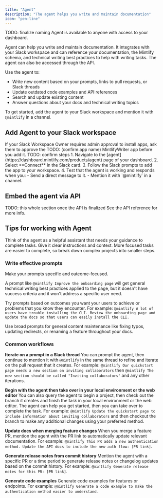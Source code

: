 ```yaml
---
title: "Agent"
description: "The agent helps you write and maintain documentation"
icon: "pen-line"
---
```

TODO: finalize naming
<Info>
  Agent is available to anyone with access to your dashboard.
</Info>

Agent can help you write and maintain documentation. It integrates with your Slack workspace and can reference your documentation, the Mintlify schema, and technical writing best practices to help with writing tasks. The agent can also be accessed through the API.

Use the agent to:

- Write new content based on your prompts, links to pull requests, or Slack threads
- Update outdated code examples and API references
- Search and update existing content
- Answer questions about your docs and technical writing topics

To get started, add the agent to your Slack workspace and mention it with `@mintlify` in a channel.

## Add Agent to your Slack workspace

<Note>
  If your Slack Workspace Owner requires admin approval to install apps, ask them to approve the TODO: (confirm app name) MintlifyWriter app before you add it.
</Note>
TODO: confirm steps
1. Navigate to the [agent](https://dashboard.mintlify.com/products/agent) page of your dashboard.
2. Select **Connect** in the Slack card.
3. Follow the Slack prompts to add the app to your workspace.
4. Test that the agent is working and responds when you:
  - Send a direct message to it.
  - Mention it with `@mintlify` in a channel.

## Embed the agent via API
TODO: this whole section once the API is finalized
See the API reference for more info.

## Tips for working with Agent

Think of the agent as a helpful assistant that needs your guidance to complete tasks. Give it clear instructions and context. More focused tasks are easier to complete, so break down complex projects into smaller steps.

### Write effective prompts

Make your prompts specific and outcome-focused.

A prompt like `@mintlify Improve the onboarding page` will get general technical writing best practices applied to the page, but it doesn't have success criteria and it won't address a specific user need.

Try prompts based on outcomes you want your users to achieve or problems that you know they encounter. For example: `@mintlify A lot of users have trouble installing the CLI. Review the onboarding page and update the docs so that users can easily install the CLI.`

Use broad prompts for general content maintenance like fixing typos, updating redirects, or renaming a feature throughout your docs.

### Common workflows

**Iterate on a prompt in a Slack thread**
You can prompt the agent, then continue to mention it with `@mintlify` in the same thread to refine and iterate on the pull request that it creates. For example: `@mintlify Our quickstart page needs a new section on inviting collaborators` then `@mintlify The new section should be called "Inviting collaborators"` and any other iterations.

**Begin with the agent then take over in your local environment or the web editor**
You can also query the agent to begin a project, then check out the branch it creates and finish the task in your local environment or the web editor. The agent can help you get started, then you can take over to complete the task. For example: `@mintlify Update the quickstart page to include information about inviting collaborators` and then checkout the branch to make any additional changes using your preferred method.

**Update docs when merging feature changes**
When you merge a feature PR, mention the agent with the PR link to automatically update relevant documentation. For example: `@mintlify This PR adds a new authentication method. Update the API docs to include the new auth flow: [PR link]`.

**Generate release notes from commit history**
Mention the agent with a specific PR or a time period to generate release notes or changelog updates based on the commit history. For example: `@mintlify Generate release notes for this PR: [PR link]`.

**Generate code examples**
Generate code examples for features or endpoints. For example: `@mintlify Generate a code example to make the authentication method easier to understand`.
